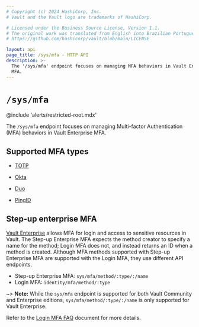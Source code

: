 ```yaml
---
# Copyright (c) 2024 HashiCorp, Inc.
# Vault and the Vault logo are trademarks of HashiCorp.

# Licensed under the Business Source License, Version 1.1.
# The original work was translated from English into Brazilian Portuguese.
# https://github.com/hashicorp/vault/blob/main/LICENSE

layout: api
page_title: /sys/mfa - HTTP API
description: >-
  The '/sys/mfa' endpoint focuses on managing MFA behaviors in Vault Enterprise
  MFA.
---
```


# `/sys/mfa`

@include 'alerts/restricted-root.mdx'

The `/sys/mfa` endpoint focuses on managing Multi-factor Authentication (MFA)
behaviors in Vault Enterprise MFA.

## Supported MFA types

- [TOTP](/vault/api-docs/system/mfa/totp)

- [Okta](/vault/api-docs/system/mfa/okta)

- [Duo](/vault/api-docs/system/mfa/duo)

- [PingID](/vault/api-docs/system/mfa/pingid)

## Step-up enterprise MFA

[Vault Enterprise](/vault/docs/enterprise/mfa) allows MFA for login and access to
sensitive resources in Vault.  The Step-up Enterprise MFA expects the method
creator to specify a name for the method; Login MFA does not, and instead
returns an ID when a method is created. Although MFA methods supported with Step-up Enterprise MFA are supported with the Login MFA, they use different API endpoints.

- Step-up Enterprise MFA: `sys/mfa/method/:type/:/name`
- Login MFA: `identity/mfa/method/:type`

~> **Note:** While the `sys/mfa` endpoint is supported for both Vault Community and Enterprise editions, `sys/mfa/method/:type/:/name` is only supported for Vault Enterprise.

Refer to the [Login MFA
FAQ](/vault/docs/auth/login-mfa/faq#q-are-there-new-mfa-api-endpoints-introduced-as-part-of-the-new-vault-version-1-10-mfa-for-login-functionality) document
for more details.

